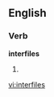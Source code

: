 
==English==

===Verb===
'''interfiles'''

# {{third-person singular of|[[interfile]]}}

[[vi:interfiles]]